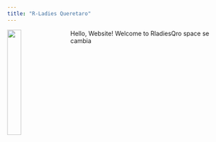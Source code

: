 ```yaml
--- 
title: "R-Ladies Queretaro" 
--- 
```


<img src="Fig/logo_Rladies_Qro.png" style="width:25%; margin-right: 20px" align="left">

Hello, Website! Welcome to RladiesQro space se cambia
